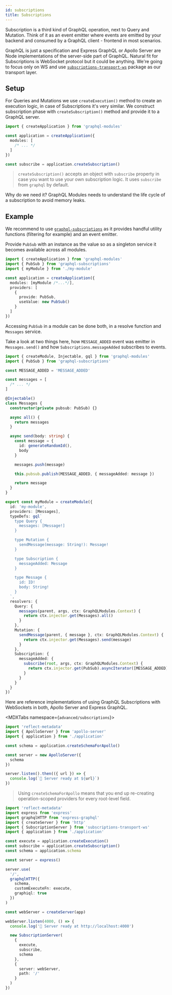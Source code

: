 ```yaml
---
id: subscriptions
title: Subscriptions
---
```



Subscription is a third kind of GraphQL operation, next to Query and Mutation. Think of it as an event emitter where events are emitted by your backend and consumed by a GraphQL client - frontend in most scenarios.

GraphQL is just a specification and Express GraphQL or Apollo Server are Node implementations of the server-side part of GraphQL. Natural fit for Subscriptions is WebSocket protocol but it could be anything. We're going to focus only on WS and use [`subscriptions-transport-ws`](https://github.com/apollographql/subscriptions-transport-ws) package as our transport layer.

## Setup

For Queries and Mutations we use `createExecution()` method to create an execution logic, in case of Subscriptions it's very similar. We construct subscription phase with `createSubscription()` method and provide it to a GraphQL server.

```ts
import { createApplication } from 'graphql-modules'

const application = createApplication({
  modules: [
    /* ... */
  ]
})

const subscribe = application.createSubscription()
```

> `createSubscription()` accepts an object with `subscribe` property in case you want to use your own subscription logic. It uses `subscribe` from `graphql` by default.

Why do we need it? GraphQL Modules needs to understand the life cycle of a subscription to avoid memory leaks.

## Example

We recommend to use [`graphql-subscriptions`](https://github.com/apollographql/graphql-subscriptions) as it provides handful utility functions (filtering for example) and an event emitter.

Provide `PubSub` with an instance as the value so as a singleton service it becomes available across all modules.

```ts title="application.ts"
import { createApplication } from 'graphql-modules'
import { PubSub } from 'graphql-subscriptions'
import { myModule } from './my-module'

const application = createApplication({
  modules: [myModule /*...*/],
  providers: [
    {
      provide: PubSub,
      useValue: new PubSub()
    }
  ]
})
```

Accessing `PubSub` in a module can be done both, in a resolve function and `Messages` service.

Take a look at two things here, how `MESSAGE_ADDED` event was emitter in `Messages.send()` and how `Subscriptions.messageAdded` subscribes to events.

```typescript title="my-module.ts"
import { createModule, Injectable, gql } from 'graphql-modules'
import { PubSub } from 'graphql-subscriptions'

const MESSAGE_ADDED = 'MESSAGE_ADDED'

const messages = [
  /* ... */
]

@Injectable()
class Messages {
  constructor(private pubsub: PubSub) {}

  async all() {
    return messages
  }

  async send(body: string) {
    const message = {
      id: generateRandomId(),
      body
    }

    messages.push(message)

    this.pubsub.publish(MESSAGE_ADDED, { messageAdded: message })

    return message
  }
}

export const myModule = createModule({
  id: 'my-module',
  providers: [Messages],
  typeDefs: gql`
    type Query {
      messages: [Message!]
    }

    type Mutation {
      sendMessage(message: String!): Message!
    }

    type Subscription {
      messageAdded: Message
    }

    type Message {
      id: ID!
      body: String!
    }
  `,
  resolvers: {
    Query: {
      messages(parent, args, ctx: GraphQLModules.Context) {
        return ctx.injector.get(Messages).all()
      }
    },
    Mutation: {
      sendMessage(parent, { message }, ctx: GraphQLModules.Context) {
        return ctx.injector.get(Messages).send(message)
      }
    },
    Subscription: {
      messageAdded: {
        subscribe(root, args, ctx: GraphQLModules.Context) {
          return ctx.injector.get(PubSub).asyncIterator([MESSAGE_ADDED])
        }
      }
    }
  }
})
```

Here are reference implementations of using GraphQL Subscriptions with WebSockets in both, Apollo Server and Express GraphQL.

<MDXTabs namespace={`advanced/subscriptions`}>
<MDXTab label="Apollo Server">

```typescript title="server.ts"
import 'reflect-metadata'
import { ApolloServer } from 'apollo-server'
import { application } from './application'

const schema = application.createSchemaForApollo()

const server = new ApolloServer({
  schema
})

server.listen().then(({ url }) => {
  console.log(`🚀 Server ready at ${url}`)
})
```

> Using `createSchemaForApollo` means that you end up re-creating operation-scoped providers for every root-level field.

</MDXTab>
<MDXTab label="Express GraphQL">

```typescript title="server.ts"
import 'reflect-metadata'
import express from 'express'
import graphqlHTTP from 'express-graphql'
import { createServer } from 'http'
import { SubscriptionServer } from 'subscriptions-transport-ws'
import { application } from './application'

const execute = application.createExecution()
const subscribe = application.createSubscription()
const schema = application.schema

const server = express()

server.use(
  '/',
  graphqlHTTP({
    schema,
    customExecuteFn: execute,
    graphiql: true
  })
)

const webServer = createServer(app)

webServer.listen(4000, () => {
  console.log('🚀 Server ready at http://localhost:4000')

  new SubscriptionServer(
    {
      execute,
      subscribe,
      schema
    },
    {
      server: webServer,
      path: '/'
    }
  )
})
```

</MDXTab>
</MDXTabs>
